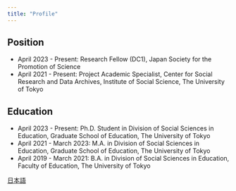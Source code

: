 ```yaml
---
title: "Profile"
---
```


## Position

- April 2023 - Present: Research Fellow (DC1), Japan Society for the Promotion of Science
- April 2021 - Present: Project Academic Specialist, Center for Social Research and Data Archives, Institute of Social Science, The University of Tokyo

## Education

- April 2023 - Present: Ph.D. Student in Division of Social Sciences in Education, Graduate School of Education, The University of Tokyo
- April 2021 - March 2023: M.A. in Division of Social Sciences in Education, Graduate School of Education, The University of Tokyo
- April 2019 - March 2021: B.A. in Division of Social Sciences in Education, Faculty of Education, The University of Tokyo

:::{.column-margin}
[日本語](./00_profile.html)
:::

